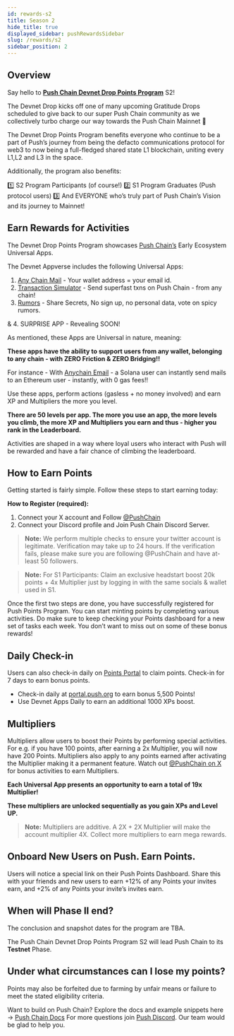 ```yaml
---
id: rewards-s2
title: Season 2
hide_title: true
displayed_sidebar: pushRewardsSidebar
slug: /rewards/s2
sidebar_position: 2
---
```


## Overview

Say hello to [**Push Chain Devnet Drop Points Program**](https://portal.push.org/rewards) S2!

The Devnet Drop kicks off one of many upcoming Gratitude Drops scheduled to give back to our super Push Chain community as we collectively turbo charge our way towards the Push Chain Mainnet 🚀

The Devnet Drop Points Program benefits everyone who continue to be a part of Push’s journey from being the defacto communications protocol for web3 to now being a full-fledged shared state L1 blockchain, uniting every L1,L2 and L3 in the space.

Additionally, the program also benefits:

1️⃣ S2 Program Participants (of course!)
2️⃣ S1 Program Graduates (Push protocol users)
3️⃣ And EVERYONE who’s truly part of Push Chain’s Vision and its journey to Mainnet!

## Earn Rewards for Activities

The Devnet Drop Points Program showcases [Push Chain’s](https://push.org) Early Ecosystem Universal Apps.



The Devnet Appverse includes the following Universal Apps:

1. [Any Chain Mail](https://email.push.org/) - Your wallet address = your email id.
2. [Transaction Simulator](https://simulate.push.org/) - Send superfast txns on Push Chain - from any chain!
3. [Rumors](https://rumors.push.org/)  - Share Secrets, No sign up, no personal data, vote on spicy rumors.

& 4. SURPRISE APP - Revealing SOON!

As mentioned, these Apps are Universal in nature, meaning:

**These apps have the ability to support users from any wallet, belonging to any chain - with ZERO Friction & ZERO Bridging!!**

For instance - With [Anychain Email](https://email.push.org) - a Solana user can instantly send mails to an Ethereum user - instantly, with 0 gas fees!!

Use these apps, perform actions (gasless + no money involved) and earn XP and Multipliers the more you level.

**There are 50 levels per app. The more you use an app, the more levels you climb, the more XP and Multipliers you earn and thus - higher you rank in the Leaderboard.**

Activities are shaped in a way where loyal users who interact with Push will be rewarded and have a fair chance of climbing the leaderboard.

## How to Earn Points

Getting started is fairly simple. Follow these steps to start earning today:

**How to Register (required):**

1. Connect your X account and Follow [@PushChain](https://x.com/PushChain)
2. Connect your Discord profile and Join Push Chain Discord Server.

> **Note:** We perform multiple checks to ensure your twitter account is legitimate. Verification may take up to 24 hours. If the verification fails, please make sure you are following @PushChain and have at-least 50 followers.
>

> **Note:**
For S1 Participants:
Claim an exclusive headstart boost 20k points + 4x Multiplier just by logging in with the same socials & wallet used in S1.
>

Once the first two steps are done, you have successfully registered for Push Points Program. You can start minting points by completing various activities. Do make sure to keep checking your Points dashboard for a new set of tasks each week. You don’t want to miss out on some of these bonus rewards!

## Daily Check-in

Users can also check-in daily on [Points Portal](https://portal.push.org/rewards) to claim points. Check-in for 7 days to earn bonus points.

- Check-in  daily at [portal.push.org](https://portal.push.org/) to earn bonus 5,500 Points!
- Use Devnet Apps Daily to earn an additional 1000 XPs boost.

## Multipliers

Multipliers allow users to boost their Points by performing special activities. For e.g. if you have 100 points, after earning a 2x Multiplier, you will now have 200 Points. Multipliers also apply to any points earned after activating the Multiplier making it a permanent feature. Watch out [@PushChain on X](https://x.com/PushChain) for bonus activities to earn Multipliers.

**Each Universal App presents an opportunity to earn a total of 19x Multiplier!**

**These multipliers are unlocked sequentially as you gain XPs and Level UP.**

<aside>

> **Note:** Multipliers are additive. A 2X + 2X Multiplier will make the account multiplier 4X. Collect more multipliers to earn mega rewards.
>
</aside>

## Onboard New Users on Push. Earn Points.

Users will notice a special link on their Push Points Dashboard. Share this with your friends and new users to earn +12% of any Points your invites earn, and +2% of any Points your invite’s invites earn.

## When will Phase II end?

The conclusion and snapshot dates for the program are TBA.

The Push Chain Devnet Drop Points Program S2 will lead Push Chain to its **Testnet** Phase.

## Under what circumstances can I lose my points?

Points may also be forfeited due to farming by unfair means or failure to meet the stated eligibility criteria.

Want to build on Push Chain? Explore the docs and example snippets here → [Push Chain Docs](https://push.org/docs/chain/)
For more questions join [Push Discord](https://discord.com/invite/pushprotocol). Our team would be glad to help you.
